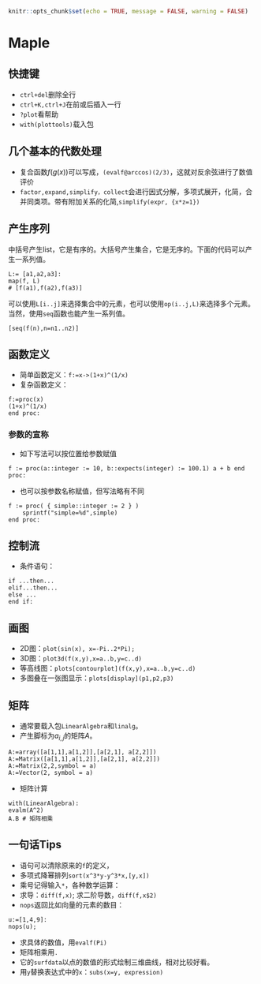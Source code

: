
```r
knitr::opts_chunk$set(echo = TRUE, message = FALSE, warning = FALSE)
```

# Maple {#Maple}

## 快捷键

- `ctrl+del`删除全行
- `ctrl+K,ctrl+J`在前或后插入一行
- `?plot`看帮助
- `with(plottools)`载入包

## 几个基本的代数处理

<!-- 通常`simplify,combine,expand,convert`进行化简 -->
- 复合函数$f(g(x))$可以写成，`(evalf@arccos)(2/3)`，这就对反余弦进行了数值评价
- `factor,expand,simplify，collect`会进行因式分解，多项式展开，化简，合并同类项。带有附加关系的化简,`simplify(expr, {x*z=1})`

## 产生序列

中括号产生list，它是有序的。大括号产生集合，它是无序的。下面的代码可以产生一系列值。
```
L:= [a1,a2,a3]:
map(f, L)
# [f(a1),f(a2),f(a3)]
```
可以使用`L[i..j]`来选择集合中的元素，也可以使用`op(i..j,L)`来选择多个元素。当然，使用`seq`函数也能产生一系列值。
```
[seq(f(n),n=n1..n2)]
```
## 函数定义

- 简单函数定义：`f:=x->(1+x)^(1/x)`
- 复杂函数定义：
```
f:=proc(x)
(1+x)^(1/x)
end proc:
```

### 参数的宣称

- 如下写法可以按位置给参数赋值
```
f := proc(a::integer := 10, b::expects(integer) := 100.1) a + b end proc:
```

- 也可以按参数名称赋值，但写法略有不同
```
f := proc( { simple::integer := 2 } )
    sprintf("simple=%d",simple)
end proc:
```

## 控制流

- 条件语句：
```
if ...then...
elif...then...
else ... 
end if:
```

## 画图

- 2D图：`plot(sin(x), x=-Pi..2*Pi);`
- 3D图：`plot3d(f(x,y),x=a..b,y=c..d)`
- 等高线图：`plots[contourplot](f(x,y),x=a..b,y=c..d)`
- 多图叠在一张图显示：`plots[display](p1,p2,p3)`

## 矩阵

- 通常要载入包`LinearAlgebra`和`linalg`。
- 产生脚标为$a_{i,j}$的矩阵$A$。
```
A:=array([a[1,1],a[1,2]],[a[2,1], a[2,2]])
A:=Matrix([a[1,1],a[1,2]],[a[2,1], a[2,2]])
A:=Matrix(2,2,symbol = a)
A:=Vector(2, symbol = a)
```

- 矩阵计算
```
with(LinearAlgebra):
evalm(A^2)
A.B # 矩阵相乘
```


## 一句话Tips

- 语句可以清除原来的`f`的定义，
- 多项式降幂排列`sort(x^3*y-y^3*x,[y,x])`
- 乘号记得输入`*`，各种数学运算：
- 求导：`diff(f,x)`; 求二阶导数，`diff(f,x$2)`
- `nops`返回比如向量的元素的数目：
```
u:=[1,4,9]:
nops(u);
```
- 求具体的数值，用`evalf(Pi)`
- 矩阵相乘用`.`
- 它的`surfdata`以点的数值的形式绘制三维曲线，相对比较好看。
- 用`y`替换表达式中的`x`：`subs(x=y, expression)`
